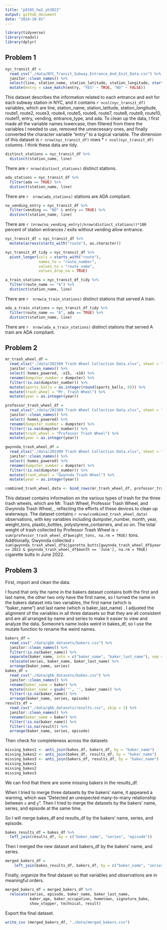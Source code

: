 ```yaml
---
title: "p8105_hw2_yh3822"
output: github_document
date: "2024-10-01"
---
```


```r
library(tidyverse)
library(readxl)
library(dplyr)
```



## Problem 1



```r
nyc_transit_df = 
  read_csv("./data/NYC_Transit_Subway_Entrance_And_Exit_Data.csv") %>%
  janitor::clean_names() %>%
  select(line, station_name, station_latitude, station_longitude, starts_with("route"), entry, vending, entrance_type, ada) %>%
  mutate(entry = case_match(entry, "YES" ~ TRUE, "NO" ~ FALSE))
```


This dataset describes the information related to each entrance and exit for each subway station in NYC, and it contains `r ncol(nyc_transit_df)` variables, which are line, station_name, station_latitude, station_longitude, route1, route2, route3, route4, route5, route6, route7, route8, route9, route10, route11, entry, vending, entrance_type, and ada. To clean up the data, I first made all the variable names lowercase, then filtered from there the variables I needed to use, removed the unnecessary ones, and finally converted the character variable “entry" to a logical variable. The dimension of this dataset is `r nrow(nyc_transit_df)` rows * `r ncol(nyc_transit_df)` columns. I think these data are tidy.


```r
distinct_stations = nyc_transit_df %>%
  distinct(station_name, line)
```

There are `r nrow(distinct_stations)` distinct stations.


```r
ada_stations = nyc_transit_df %>%
  filter(ada == TRUE) %>%
  distinct(station_name, line)
```

There are `r  nrow(ada_stations)` stations are ADA compliant.


```r
no_vending_entry = nyc_transit_df %>%
  filter(vending == "NO" & entry == TRUE) %>%
  distinct(station_name, line)
```

There are `r (nrow(no_vending_entry)/nrow(distinct_stations))*100` percent of station entrances / exits without vending allow entrance.


```r
nyc_transit_df = nyc_transit_df %>%
  mutate(across(starts_with("route"), as.character))

nyc_transit_df_tidy = nyc_transit_df %>%
  pivot_longer(cols = starts_with("route"),
               names_to = "route_number",   
               values_to = "route_name",    
               values_drop_na = TRUE)
```


```r
a_train_stations = nyc_transit_df_tidy %>%
  filter(route_name == "A") %>%
  distinct(station_name, line)
```

There are `r  nrow(a_train_stations)` distinct stations that served A train.


```r
ada_a_train_stations = nyc_transit_df_tidy %>%
  filter(route_name == "A", ada == TRUE) %>%
  distinct(station_name, line)
```

There are `r  nrow(ada_a_train_stations)` distinct stations that served A train are ADA compliant.


## Problem 2

```r
mr_trash_wheel_df = 
  read_xlsx("./data/202309 Trash Wheel Collection Data.xlsx", sheet = "Mr. Trash Wheel", skip = 1) %>%
  janitor::clean_names() %>%
  select(-homes_powered, -x15, -x16) %>%
  rename(dumpster_number = dumpster) %>%
  filter(!is.na(dumpster_number)) %>%
  mutate(sports_balls = as.integer(round(sports_balls, 0))) %>%
  mutate(trash_wheel = "Mr. Trash Wheel") %>%
  mutate(year = as.integer(year))
```



```r
professor_trash_wheel_df = 
  read_xlsx("./data/202309 Trash Wheel Collection Data.xlsx", sheet = "Professor Trash Wheel", skip = 1) %>%
  janitor::clean_names() %>%
  select(-homes_powered) %>%
  rename(dumpster_number = dumpster) %>%
  filter(!is.na(dumpster_number)) %>%
  mutate(trash_wheel = "Professor Trash Wheel") %>%
  mutate(year = as.integer(year))
```


```r
gwynnda_trash_wheel_df = 
  read_xlsx("./data/202309 Trash Wheel Collection Data.xlsx", sheet = "Gwynnda Trash Wheel", skip = 1) %>%
  janitor::clean_names() %>%
  select(-homes_powered) %>%
  rename(dumpster_number = dumpster) %>%
  filter(!is.na(dumpster_number)) %>%
  mutate(trash_wheel = "Gwynnda Trash Wheel") %>%
  mutate(year = as.integer(year))
```

```r
combined_trash_wheel_data <- bind_rows(mr_trash_wheel_df, professor_trash_wheel_df, gwynnda_trash_wheel_df)
```


This dataset contains information on the various types of trash for the three trash wheels, which are Mr. Trash Wheel, Professor Trash Wheel, and Gwynnda Trash Wheel, , reflecting the efforts of these devices to clean up waterways. The dataset contains `r nrow(combined_trash_wheel_data)` observations, with key variables including dumpster_number, month, year, weight_tons, plastic_bottles, polystyrene_containers, and so on. The total weight of trash collected by Professor Trash Wheel is `r sum(professor_trash_wheel_df$weight_tons, na.rm = TRUE)` tons. Additionally, Gwynnda collected `r sum(gwynnda_trash_wheel_df$cigarette_butts[gwynnda_trash_wheel_df$year == 2022 & gwynnda_trash_wheel_df$month == 'June'], na.rm = TRUE)` cigarette butts in June 2022.



## Problem 3


First, import and clean the data.

I found that only the name in the bakers dataset contains both the first and last name, the other two only have the first name, so I turned the name in the bakers dataset into two variables, the first name (which is "baker_name") and last name (which is baker_last_name) . I adjusted the alignment of the variables in all three datasets so that they are all consistent and are all arranged by name and series to make it easier to view and analyze the data. Someone's name looks weird in bakes_df, so I use the mutate function to rename the weird names.

```r
bakers_df = 
  read_csv("./data/gbb_datasets/bakers.csv") %>%
  janitor::clean_names() %>%
  filter(!is.na(baker_name)) %>%
  separate(baker_name, into = c("baker_name", "baker_last_name"), sep = " ", extra = "merge") %>%
  relocate(series, baker_name, baker_last_name) %>%
  arrange(baker_name, series)
bakes_df = 
  read_csv("./data/gbb_datasets/bakes.csv") %>%
  janitor::clean_names() %>%
  rename(baker_name = baker) %>%
  mutate(baker_name = gsub('"', '', baker_name)) %>%
  filter(!is.na(baker_name)) %>%
  arrange(baker_name, series, episode)
results_df = 
  read_csv("./data/gbb_datasets/results.csv", skip = 2) %>%
  janitor::clean_names() %>%
  rename(baker_name = baker) %>%
  filter(!is.na(baker_name)) %>%
  filter(!is.na(result)) %>%
  arrange(baker_name, series, episode)
```


Then check for completeness across the datasets

```r
missing_bakes1 <- anti_join(bakes_df, bakers_df, by = "baker_name")
missing_bakes2 <- anti_join(bakes_df, results_df, by = "baker_name")
missing_bakes3 <- anti_join(bakers_df, results_df, by = "baker_name")
missing_bakes1 
missing_bakes2
missing_bakes3
```

We can find that there are some missing bakers in the results_df.


When I tried to merge three datasets by the bakers' name, it appeared a warning, which was "Detected an unexpected many-to-many relationship between `x` and `y`". Then I tried to merge the datasets by the bakers' name, series, and episode at the same time.

So I will merge bakes_df and results_df by the bakers' name, series, and episode.

```r
bakes_results_df = bakes_df %>%
  left_join(results_df, by = c("baker_name", "series", "episode"))
```

Then I merged the new dataset and bakers_df by the bakers' name, and series.

```r
merged_bakers_df =
    left_join(bakes_results_df, bakers_df, by = c("baker_name", "series")) 
```

Finally, organize the final dataset so that variables and observations are in meaningful orders.

```r
merged_bakers_df = merged_bakers_df %>%
  relocate(series, episode, baker_name, baker_last_name, 
           baker_age, baker_occupation, hometown, signature_bake, 
           show_stopper, technical, result)
```


Export the final dataset.


```r
write_csv (merged_bakers_df, "./data/merged_bakers.csv")
```




